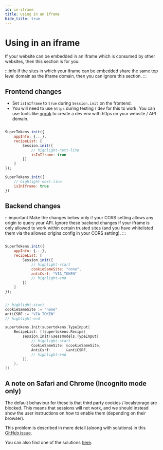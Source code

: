 ```yaml
---
id: in-iframe
title: Using in an iframe
hide_title: true
---
```


<!-- COPY DOCS -->
<!-- ./session/common-customizations/sessions/in-iframe.mdx -->


# Using in an iframe

If your website can be embedded in an iframe which is consumed by other websites, then this section is for you. 

:::info
If the sites in which your iframe can be embedded share the same top level domain as the iframe domain, then you can ignore this section.
:::

## Frontend changes

- Set `isInIframe` to `true` during `Session.init` on the frontend.
- You will need to use `https` during testing / dev for this to work. You can use tools like [ngrok](https://ngrok.com/) to create a dev env with https on your website / API domain. 

<FrontendSDKTabs>
<TabItem value="reactjs">

```jsx

SuperTokens.init({
    appInfo: {...},
    recipeList: [
        Session.init({
            // highlight-next-line
            isInIframe: true 
        })
    ]
});

```
</TabItem>
<TabItem value="vanillajs">

```jsx
SuperTokens.init({
    // highlight-next-line
    isInIframe: true 
})
```
</TabItem>
</FrontendSDKTabs>

## Backend changes

:::important
Make the changes below only if your CORS setting allows any origin to query your API. Ignore these backend changes if your iframe is only allowed to work within certain trusted sites (and you have whitelisted them via the allowed origins config in your CORS setting).
:::

<BackendSDKTabs>
<TabItem value="nodejs">

```jsx

SuperTokens.init({
    appInfo: {...},
    recipeList: [
        Session.init({
            // highlight-start
            cookieSameSite: "none",
            antiCsrf: "VIA_TOKEN" 
            // highlight-end
        })
    ]
});

```
</TabItem>
<TabItem value="go">

```go

// highlight-start
cookieSameSite := "none"
antiCSRF := "VIA_TOKEN"
// highlight-end

supertokens.Init(supertokens.TypeInput{
    RecipeList: []supertokens.Recipe{
        session.Init(&sessmodels.TypeInput{
            // highlight-start
            CookieSameSite: &cookieSameSite,
            AntiCsrf:       &antiCSRF,
            // highlight-end
        }),
    },
})

```
</TabItem>
</BackendSDKTabs>

## A note on Safari and Chrome (Incognito mode only)

The default behaviour for these is that third party cookies / localstorage are blocked. This means that sessions will not work, and we should instead show the user instructions on how to enable them (depending on their browser).

This problem is described in more detail (aloong with solutions) in this [GitHub issue](https://github.com/supertokens/supertokens-core/issues/280).

You can also find one of the solutions [here](../../advanced-customizations/examples/localstorage/about).
